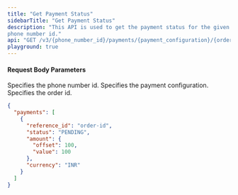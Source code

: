 ```yaml
---
title: "Get Payment Status"
sidebarTitle: "Get Payment Status"
description: "This API is used to get the payment status for the given order id using
phone number id."
api: "GET /v3/{phone_number_id}/payments/{payment_configuration}/{order_id}"
playground: true
---
```


#### Request Body Parameters

<ParamField path="phone_number_id" type="string" required>
  Specifies the phone number id.
</ParamField>

<ParamField path="payment_configuration" type="string" required>
  Specifies the payment configuration.
</ParamField>

<ParamField path="order_id" type="string" required>
  Specifies the order id.
</ParamField>

<CodeGroup>

```json SampleResponse.json
{
  "payments": [
    {
      "reference_id": "order-id",
      "status": "PENDING",
      "amount": {
        "offset": 100,
        "value": 100
      },
      "currency": "INR"
    }
  ]
}
```

</CodeGroup>
